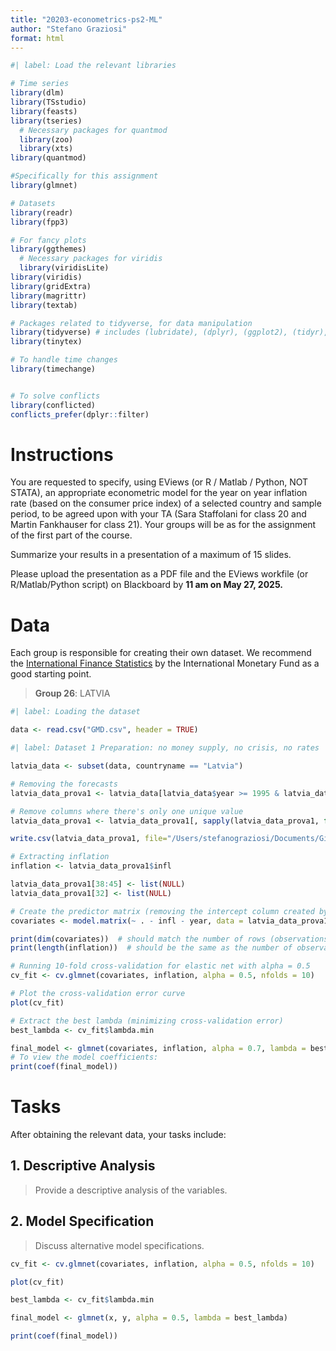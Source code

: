 ```yaml
---
title: "20203-econometrics-ps2-ML"
author: "Stefano Graziosi"
format: html
---
```


```r
#| label: Load the relevant libraries

# Time series
library(dlm)
library(TSstudio)
library(feasts)
library(tseries)
  # Necessary packages for quantmod
  library(zoo)
  library(xts)
library(quantmod)

#Specifically for this assignment
library(glmnet)

# Datasets
library(readr)
library(fpp3)

# For fancy plots
library(ggthemes)
  # Necessary packages for viridis
  library(viridisLite)
library(viridis)
library(gridExtra)
library(magrittr)
library(textab)

# Packages related to tidyverse, for data manipulation
library(tidyverse) # includes (lubridate), (dplyr), (ggplot2), (tidyr), (tidyselect)
library(tinytex)

# To handle time changes
library(timechange)


# To solve conflicts
library(conflicted)
conflicts_prefer(dplyr::filter)
```

# Instructions

You are requested to specify, using EViews (or R / Matlab / Python, NOT STATA), an appropriate econometric model for the year on year inflation rate (based on the consumer price index) of a selected country and sample period, to be agreed upon with your TA (Sara Staffolani for class 20 and Martin Fankhauser for class 21). Your groups will be as for the assignment of the first part of the course.

Summarize your results in a presentation of a maximum of 15 slides.

Please upload the presentation as a PDF file and the EViews workfile (or R/Matlab/Python script) on Blackboard by **11 am on May 27, 2025.**

# Data

Each group is responsible for creating their own dataset. We recommend the [International Finance Statistics](https://data.imf.org/?sk=4c514d48-b6ba-49ed-8ab9-52b0c1a0179b) by the International Monetary Fund as a good starting point.

> **Group 26**: LATVIA

```r
#| label: Loading the dataset

data <- read.csv("GMD.csv", header = TRUE)

```

```r
#| label: Dataset 1 Preparation: no money supply, no crisis, no rates

latvia_data <- subset(data, countryname == "Latvia")

# Removing the forecasts
latvia_data_prova1 <- latvia_data[latvia_data$year >= 1995 & latvia_data$year <= 2023, ]

# Remove columns where there's only one unique value
latvia_data_prova1 <- latvia_data_prova1[, sapply(latvia_data_prova1, function(x) length(unique(x)) > 1)]

write.csv(latvia_data_prova1, file="/Users/stefanograziosi/Documents/GitHub/20203-econometrics-ps/ps2/20203-econometrics-ps2/latvia_data.csv")

# Extracting inflation
inflation <- latvia_data_prova1$infl

latvia_data_prova1[38:45] <- list(NULL)
latvia_data_prova1[32] <- list(NULL)

# Create the predictor matrix (removing the intercept column created by model.matrix)
covariates <- model.matrix(~ . - infl - year, data = latvia_data_prova1)[, -1]

print(dim(covariates))  # should match the number of rows (observations) in latvia_data
print(length(inflation))  # should be the same as the number of observations
```

```r
# Running 10-fold cross-validation for elastic net with alpha = 0.5
cv_fit <- cv.glmnet(covariates, inflation, alpha = 0.5, nfolds = 10)

# Plot the cross-validation error curve
plot(cv_fit)

# Extract the best lambda (minimizing cross-validation error)
best_lambda <- cv_fit$lambda.min
```

```r
final_model <- glmnet(covariates, inflation, alpha = 0.7, lambda = best_lambda)
# To view the model coefficients:
print(coef(final_model))
```



# Tasks

After obtaining the relevant data, your tasks include:

## 1. Descriptive Analysis

> Provide a descriptive analysis of the variables.

## 2. Model Specification

> Discuss alternative model specifications.

```r
cv_fit <- cv.glmnet(covariates, inflation, alpha = 0.5, nfolds = 10)
```

```r
plot(cv_fit)
```

```r
best_lambda <- cv_fit$lambda.min
```

```r
final_model <- glmnet(x, y, alpha = 0.5, lambda = best_lambda)

print(coef(final_model))
```